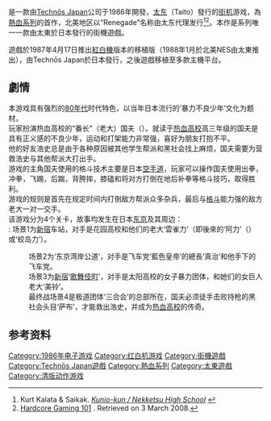 {{NoteTA
| G1=Games
}}
{{Infobox video game 
| title = 熱血硬派
| japanese = 熱血硬派くにおくん
| english = Renegade
| image = 
| caption =
| developer = [[Technōs_Japan|Technōs Japan]]
| publisher = [[太東|太東]]
| director = [[岸本良久|岸本良久]]
| designer = 緒方孝治<br />齊藤伸一<br />向井久美子
| programmer = 富山德之<br />佐藤博<br />西村成孝
| composer = 澤和雄
| released = {{vgrelease|JP|May 1986|NA|September 1986<ref name=cashbox>{{cite magazine|title=The Year In Review|magazine=Cash Box|date=January 17, 1987}}</ref>}}
| genre = [[清版動作遊戲|清版動作]]
| modes =單人/聯機
| series = [[熱血系列|熱血系列]]
| cabinet = 
| arcade system = 
| display = Horizontal orientation
| platforms = {{collapsible list|title=[[街机|街机]]
| [[紅白機|紅白機]]
| [[Amiga|Amiga]]
| [[Amstrad_CPC|Amstrad CPC]]
| [[Apple_II|Apple II]]
| [[雅達利ST|雅達利ST]]
| [[康懋達64|康懋達64]]
| [[MS-DOS|MS-DOS]]
| [[世嘉Master_System|世嘉Master System]]|
| [[ZX_Spectrum|ZX Spectrum]]
| [[Thomson_MO5|Thomson MO5]]
| [[Thomson_TO8|Thomson TO8]]
| [[PlayStation_2|PlayStation 2]]
}}
}}

{{vgname|热血硬派|ja=熱血硬派くにおくん|en=Renegade|diff=yes}}是一款由[[Technōs_Japan|Technōs Japan]]公司于1986年開發，[[太东|太东]]（Taito）發行的[[街机|街机]]游戏，為[[熱血系列|熱血系列]]的首作，北美地区以“Renegade”名称由太东代理发行<ref name="hcgaming">Kurt Kalata & Saikak. [http://www.hardcoregaming101.net/kunio/kunio.htm ''Kunio-kun / Nekketsu High School''] {{Wayback|url=http://www.hardcoregaming101.net/kunio/kunio.htm |date=20171231040401 }}</ref><ref>[http://www.hardcoregaming101.net Hardcore Gaming 101] {{Wayback|url=http://www.hardcoregaming101.net/ |date=20200503084944 }}. Retrieved on 3 March 2008.</ref>。本作是系列唯一一款由太東於日本發行的街機遊戲。

遊戲於1987年4月17日推出[[紅白機|紅白機]]版本的移植版（1988年1月於北美NES由太東推出），由Technōs Japan於日本發行，之後遊戲移植至多款主機平台。

== 劇情 ==
本游戏具有强烈的[[80年代|80年代]]时代特色，以当年日本流行的‘暴力不良少年’文化为题材。<br>玩家扮演热血高校的“番长”（老大）国夫（{{lang|ja|くにお}}）。就读于[[热血高校|热血高校]]高三年级的国夫是具有正义感的不良少年，运动和打架能力非常强，喜好为朋友打抱不平。<br>他的好友浩史总是由于各种原因被其他学生帮派和黑社会找上麻烦，国夫需要为营救浩史与其他帮派大打出手。
<br>游戏的主角国夫使用的格斗技术主要是日本[[空手道|空手道]]，玩家可以操作国夫使用出拳，冲拳，飞踢，后踹，背胯摔，膝磕和将对方打倒在地后补拳等格斗技巧，取得胜利。<br>游戏的规则是首先在规定时间内打倒敌方帮派众多杂兵，最后与[[格斗|格斗]]能力强的敌方老大一对一交手。<br>
该游戏分为4个关卡，故事均发生在日本[[东京|东京]]及其周边：<br>
: 场景1为[[新宿|新宿]]车站，对手是花园高校和他们的老大‘雲雀力’（即後來的‘阿力’（{{lang|ja|りき}}）或‘蛟岛力’）。
: 场景2为‘东京湾岸公道’，对手是飞车党‘藍色皇帝’的總長‘真治’和他手下的飞车党。
: 场景3为[[新宿|新宿]]‘[[歌舞伎町|歌舞伎町]]’，对手是太阳高校的女子暴力团体，和她们的女巨人老大‘美铃’。
: 最终战场景4是极道团体‘三合会’的总部所在，国夫必须徒手击败持枪的黑社会头目‘萨布’，才能救出浩史，并成为[[热血高校|热血高校]]的传奇。

== 参考资料 ==
{{Reflist}}

{{熱血系列}}

{{DEFAULTSORT:Nekketsu Kouha Kuniokun}} 
[[Category:1986年电子游戏|Category:1986年电子游戏]]
[[Category:红白机游戏|Category:红白机游戏]]
[[Category:街機遊戲|Category:街機遊戲]]
[[Category:Technōs_Japan遊戲|Category:Technōs Japan遊戲]]
[[Category:熱血系列|Category:熱血系列]]
[[Category:太東遊戲|Category:太東遊戲]]
[[Category:清版动作游戏|Category:清版动作游戏]]